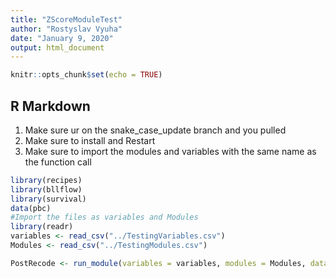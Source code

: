```yaml
---
title: "ZScoreModuleTest"
author: "Rostyslav Vyuha"
date: "January 9, 2020"
output: html_document
---
```


```r
knitr::opts_chunk$set(echo = TRUE)
```

## R Markdown
1. Make sure ur on the snake_case_update branch and you pulled
2. Make sure to install and Restart
3. Make sure to import the modules and variables with the same name as the function call


```r
library(recipes)
library(bllflow)
library(survival)
data(pbc)
#Import the files as variables and Modules
library(readr)
variables <- read_csv("../TestingVariables.csv")
Modules <- read_csv("../TestingModules.csv")

PostRecode <- run_module(variables = variables, modules = Modules, data = pbc, module_sequence_number = 1)
```
